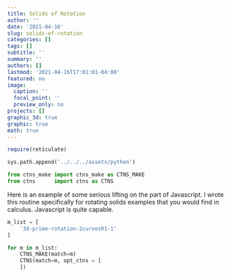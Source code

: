 ```yaml
---
title: Solids of Rotation
author: ''
date: '2021-04-16'
slug: solids-of-rotation
categories: []
tags: []
subtitle: ''
summary: ''
authors: []
lastmod: '2021-04-16T17:01:01-04:00'
featured: no
image:
  caption: ''
  focal_point: ''
  preview_only: no
projects: []
graphic_3d: true
graphic: true
math: true
---
```

```r
require(reticulate)
```

```python
sys.path.append('../../../assets/python')

from ctns_make import ctns_make as CTNS_MAKE
from ctns      import ctns as CTNS
```

Here is an example of some serious lifting on the part of Javascript. I wrote this routine specifically for rotating solids examples that you would find in calculus. Javascript is quite capable. 

```python
m_list = [
    '3d-prime-rotation-2curvesR1-1'
]

for m in m_list:
    CTNS_MAKE(match=m)
    CTNS(match=m, opt_ctns = [ 
    ])
```

